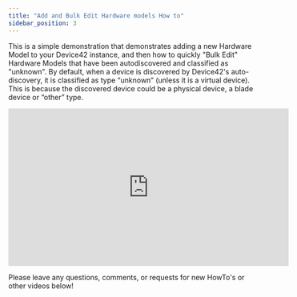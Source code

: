 ```yaml
---
title: "Add and Bulk Edit Hardware models How to"
sidebar_position: 3
---
```


This is a simple demonstration that demonstrates adding a new Hardware Model to your Device42 instance, and then how to quickly "Bulk Edit" Hardware Models that have been autodiscovered and classified as "unknown". By default, when a device is discovered by Device42's auto-discovery, it is classified as type “unknown” (unless it is a virtual device). This is because the discovered device could be a physical device, a blade device or “other” type.

<iframe width="560" height="315" src="https://www.youtube.com/embed/dd6LwE11t6A" title="YouTube video player" frameborder="0" allow="accelerometer; autoplay; clipboard-write; encrypted-media; gyroscope; picture-in-picture" allowfullscreen></iframe>

Please leave any questions, comments, or requests for new HowTo's or other videos below!
